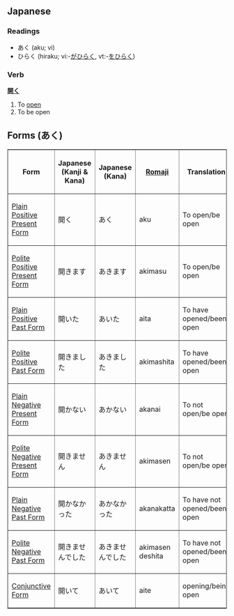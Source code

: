 ==Japanese==
===Readings===
*あく (aku; vi)
*ひらく (hiraku; vi:-[[が]]ひらく, vt:-[[を]]ひらく)

===Verb===
'''[[開]]く''' 

# To [[open]]
# To be open

== Forms (あく) ==

<TABLE border>
<TR>
<TH>Form</TH>
<TH>Japanese<BR>(Kanji & Kana)</TH>
<TH>Japanese<BR>(Kana)</TH>
<TH>[[Romaji]]</TH>
<TH>Translation</TH>
</TR>

<TR>
<TD>[[Japanese Plain Positive Present Form|Plain Positive Present Form]]</TD>
<TD>&#38283;&#12367;</TD>
<TD>&#12354;&#12367;</TD>
<TD>aku</TD>
<TD>To open/be open</TD>
</TR>

<TR>
<TD>[[Japanese Polite Positive Present Form|Polite Positive Present Form]]</TD>
<TD>&#38283;&#12365;&#12414;&#12377;</TD>
<TD>&#12354;&#12365;&#12414;&#12377;</TD>
<TD>akimasu</TD>
<TD>To open/be open</TD>
</TR>

<TR>
<TD>[[Japanese Plain Positive Past Form|Plain Positive Past Form]]</TD>
<TD>&#38283;&#12356;&#12383;</TD>
<TD>&#12354;&#12356;&#12383;</TD>
<TD>aita</TD>
<TD>To have opened/been open</TD>
</TR>

<TR>
<TD>[[Japanese Polite Positive Past Form|Polite Positive Past Form]]</TD>
<TD>&#38283;&#12365;&#12414;&#12375;&#12383;</TD>
<TD>&#12354;&#12365;&#12414;&#12375;&#12383;</TD>
<TD>akimashita</TD>
<TD>To have opened/been open</TD>
</TR>

<TR>
<TD>[[Japanese Plain Negative Present Form|Plain Negative Present Form]]</TD>
<TD>&#38283;&#12363;&#12394;&#12356;</TD>
<TD>&#12354;&#12363;&#12394;&#12356;</TD>
<TD>akanai</TD>
<TD>To not open/be open</TD>
</TR>

<TR>
<TD>[[Japanese Polite Negative Present Form|Polite Negative Present Form]]</TD>
<TD>&#38283;&#12365;&#12414;&#12379;&#12435;</TD>
<TD>&#12354;&#12365;&#12414;&#12379;&#12435;</TD>
<TD>akimasen</TD>
<TD>To not open/be open</TD>
</TR>

<TR>
<TD>[[Japanese Plain Negative Past Form|Plain Negative Past Form]]</TD>
<TD>&#38283;&#12363;&#12394;&#12363;&#12387;&#12383;</TD>
<TD>&#12354;&#12363;&#12394;&#12363;&#12387;&#12383;</TD>
<TD>akanakatta</TD>
<TD>To have not opened/been open</TD>
</TR>

<TR>
<TD>[[Japanese Polite Negative Past Form|Polite Negative Past Form]]</TD>
<TD>&#38283;&#12365;&#12414;&#12379;&#12435;&#12391;&#12375;&#12383;</TD>
<TD>&#12354;&#12365;&#12414;&#12379;&#12435;&#12391;&#12375;&#12383;</TD>
<TD>akimasen deshita</TD>
<TD>To have not opened/been open</TD>
</TR>

<TR>
<TD>[[Japanese Conjunctive Form|Conjunctive Form]]</TD>
<TD>&#38283;&#12356;&#12390;</TD>
<TD>&#12354;&#12356;&#12390;</TD>
<TD>aite</TD>
<TD>opening/being open</TD>
</TR>

</TABLE>